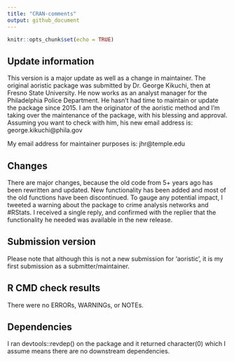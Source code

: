 ```yaml
---
title: "CRAN-comments"
output: github_document
---
```


```r
knitr::opts_chunk$set(echo = TRUE)
```

## Update information

This version is a major update as well as a change in maintainer. The original aoristic package was submitted by Dr. George Kikuchi, then at Fresno State University. He now works as an analyst manager for the Philadelphia Police Department. He hasn't had time to maintain or update the package since 2015. I am the originator of the aoristic method and I'm taking over the maintenance of the package, with his blessing and approval. Assuming you want to check with him, his new email address is:
george.kikuchi@phila.gov

My email address for maintainer purposes is: jhr@temple.edu

## Changes

There are major changes, because the old code from 5+ years ago has been rewritten and updated. New functionality has been added and most of the old functions have been discontinued. To gauge any potential impact, I tweeted a warning about the package to crime analysis networks and #RStats. I received a single reply, and confirmed with the replier that the functionality he needed was available in the new release. 


## Submission version

Please note that although this is not a new submission for 'aoristic', it is my first submission as a submitter/maintainer. 

## R CMD check results
There were no ERRORs, WARNINGs, or NOTEs. 


## Dependencies
I ran devtools::revdep() on the package and it returned character(0) which I assume means there are no downstream dependencies. 

